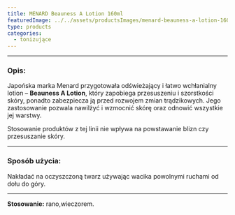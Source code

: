 ```yaml
---
title: MENARD Beauness A Lotion 160ml
featuredImage: ../../assets/productsImages/menard-beauness-a-lotion-160ml.png
type: products
categories:
  - tonizujące
---
```



<Beauness />

---

<h3>Opis:</h3>

Japońska marka Menard przygotowała odświeżający i łatwo wchłanialny lotion – **Beauness A Lotion**, który zapobiega przesuszeniu i szorstkości skóry, ponadto zabezpiecza ją przed rozwojem zmian trądzikowych. Jego zastosowanie pozwala nawilżyć i wzmocnić skórę oraz odnowić wszystkie jej warstwy.

Stosowanie produktów z tej linii nie wpływa na powstawanie blizn czy przesuszanie skóry.

---

### Sposób użycia:

Nakładać na oczyszczoną twarz używając wacika powolnymi ruchami od dołu do góry.

---

**Stosowanie:** rano,wieczorem.
